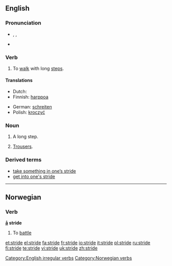 ==English==

===Pronunciation===
* {{enPR|strīd}}, {{IPA|/straɪd/}}, {{SAMPA|/straId/}}
* {{audio|en-us-stride.ogg|Audio (US)}}

===Verb===
{{en-verb|strides|striding|strode|stridden}}

# {{intransitive}} To [[walk]] with long [[step]]s.

====Translations====
{{trans-top|walk with long steps}}
* Dutch: {{t|nl|schrijden}}
* Finnish: [[harppoa]]
{{trans-mid}}
* German: [[schreiten]]
* Polish: [[kroczyć]]
{{trans-bottom}}

===Noun===
{{en-noun}}

# A long step.
# {{context|Australian|informal|in plural}} [[trousers|Trousers]].

===Derived terms===
* [[take something in one’s stride]]
* [[get into one's stride]]

[[Category:English irregular verbs]]

----

==Norwegian==

===Verb===
'''[[å]] stride'''

# To [[battle]]

[[Category:Norwegian verbs]]

[[et:stride]]
[[el:stride]]
[[fa:stride]]
[[fr:stride]]
[[io:stride]]
[[it:stride]]
[[pl:stride]]
[[ru:stride]]
[[fi:stride]]
[[te:stride]]
[[vi:stride]]
[[uk:stride]]
[[zh:stride]]